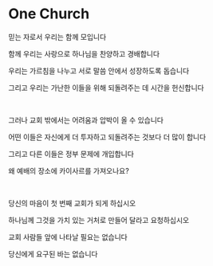 # One Church

믿는 자로서 우리는 함께 모입니다

함께 우리는 사랑으로 하나님을 찬양하고 경배합니다

우리는 가르침을 나누고 서로 말씀 안에서 성장하도록 돕습니다

그리고 우리는 가난한 이들을 위해 되돌려주는 데 시간을 헌신합니다

<br />

그러나 교회 밖에서는 어려움과 압박이 올 수 있습니다

어떤 이들은 자신에게 더 투자하고 되돌려주는 것보다 더 많이 합니다

그리고 다른 이들은 정부 문제에 개입합니다

왜 예배의 장소에 카이사르를 가져오나요?

<br />

당신의 마음이 첫 번째 교회가 되게 하십시오

하나님께 그것을 가치 있는 거처로 만들어 달라고 요청하십시오

교회 사람들 앞에 나타날 필요는 없습니다

당신에게 요구된 바는 없습니다